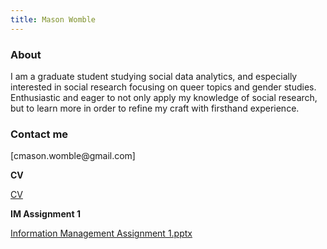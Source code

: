 ---
title: Mason Womble
---

### About

I am a graduate student studying social data analytics, and especially interested in social research focusing on queer topics and gender studies. Enthusiastic and eager to not only apply my knowledge of social research, but to learn more in order to refine my craft with firsthand experience.

### Contact me

\[cmason.womble\@gmail.com\]

**CV**

[CV](Mason%20CV%20Final.pdf)

**IM Assignment 1**

[Information Management Assignment 1.pptx](link)
